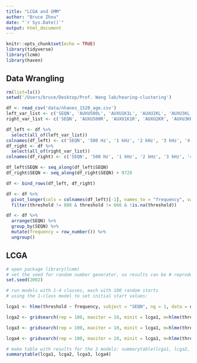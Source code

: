 ```yaml
---
title: "LCGA and GMM"
author: "Bruce Zhou"
date: "`r Sys.Date()`"
output: html_document
---
```


```r
knitr::opts_chunk$set(echo = TRUE)
library(tidyverse)
library(lcmm)
library(haven)
```

## Data Wrangling

```r
rm(list=ls())
setwd('/Users/bruce/Desktop/Prof. Wang lab/hearing-clustering')

df <- read_csv('data/nhanes_1520_age.csv')
left_var_list <- c('SEQN', 'AUXU500L', 'AUXU1K1L', 'AUXU2KL', 'AUXU3KL', 'AUXU4KL', 'AUXU6KL', 'AUXU8KL')
right_var_list <- c('SEQN', 'AUXU500R', 'AUXU1K1R', 'AUXU2KR', 'AUXU3KR', 'AUXU4KR', 'AUXU6KR', 'AUXU8KR')

df_left <- df %>%
  select(all_of(left_var_list))
colnames(df_left) <- c('SEQN', '500 Hz', '1 kHz', '2 kHz', '3 kHz', '4 kHz', '6 kHz', '8 kHz')
df_right <- df %>%
  select(all_of(right_var_list))
colnames(df_right) <- c('SEQN', '500 Hz', '1 kHz', '2 kHz', '3 kHz', '4 kHz', '6 kHz', '8 kHz')

df_left$SEQN <- seq_along(df_left$SEQN)
df_right$SEQN <- seq_along(df_right$SEQN) + 9729

df <- bind_rows(df_left, df_right)

df <- df %>%
  pivot_longer(cols = colnames(df_left)[-1], names_to = "frequency", values_to = "threshold") %>%
  filter(threshold != 888 & threshold != 666 & !is.na(threshold))

df <- df %>%
  arrange(SEQN) %>%
  group_by(SEQN) %>%
  mutate(frequency = row_number()) %>%
  ungroup()
```

## LCGA

```r
# open package library(lcmm)
# set the seed for random number generator, so results can be # reproduced:
set.seed(2002)

# run models with 1-4 classes, each with 100 random starts
# using the 1-class model to set initial start values:

lcga1 <- hlme(threshold ~ frequency, subject = "SEQN", ng = 1, data = df)

lcga2 <- gridsearch(rep = 100, maxiter = 10, minit = lcga1, m=hlme(threshold ~ frequency + I(frequency^2), subject = "SEQN", ng = 2, data = df, mixture = ~ frequency))

lcga3 <- gridsearch(rep = 100, maxiter = 10, minit = lcga1, m=hlme(threshold ~ frequency, subject = "SEQN", ng = 3, data = df, mixture = ~ frequency))

lcga4 <- gridsearch(rep = 100, maxiter = 10, minit = lcga1, m=hlme(threshold ~ frequency, subject = "SEQN", ng = 4, data = df, mixture = ~ frequency))

# make table with results for the 3 models: summarytable(lcga1, lcga2, lcga3)
summarytable(lcga1, lcga2, lcga3, lcga4)
```




